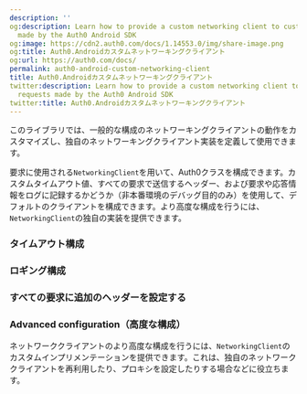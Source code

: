 ```yaml
---
description: ''
og:description: Learn how to provide a custom networking client to customize requests
  made by the Auth0 Android SDK
og:image: https://cdn2.auth0.com/docs/1.14553.0/img/share-image.png
og:title: Auth0.Androidカスタムネットワーキングクライアント
og:url: https://auth0.com/docs/
permalink: auth0-android-custom-networking-client
title: Auth0.Androidカスタムネットワーキングクライアント
twitter:description: Learn how to provide a custom networking client to customize
  requests made by the Auth0 Android SDK
twitter:title: Auth0.Androidカスタムネットワーキングクライアント
---
```


このライブラリでは、一般的な構成のネットワーキングクライアントの動作をカスタマイズし、独自のネットワーキングクライアント実装を定義して使用できます。

要求に使用される`NetworkingClient`を用いて、Auth0クラスを構成できます。カスタムタイムアウト値、すべての要求で送信するヘッダー、および要求や応答情報をログに記録するかどうか（非本番環境のデバッグ目的のみ）を使用して、デフォルトのクライアントを構成できます。より高度な構成を行うには、`NetworkingClient`の独自の実装を提供できます。

### タイムアウト構成



### ロギング構成



### [](https://github.com/auth0/Auth0.Android/tree/v2-dev#set-additional-headers-for-all-requests)すべての要求に追加のヘッダーを設定する



### Advanced configuration（高度な構成）

ネットワーククライアントのより高度な構成を行うには、`NetworkingClient`のカスタムインプリメンテーションを提供できます。これは、独自のネットワーククライアントを再利用したり、プロキシを設定したりする場合などに役立ちます。